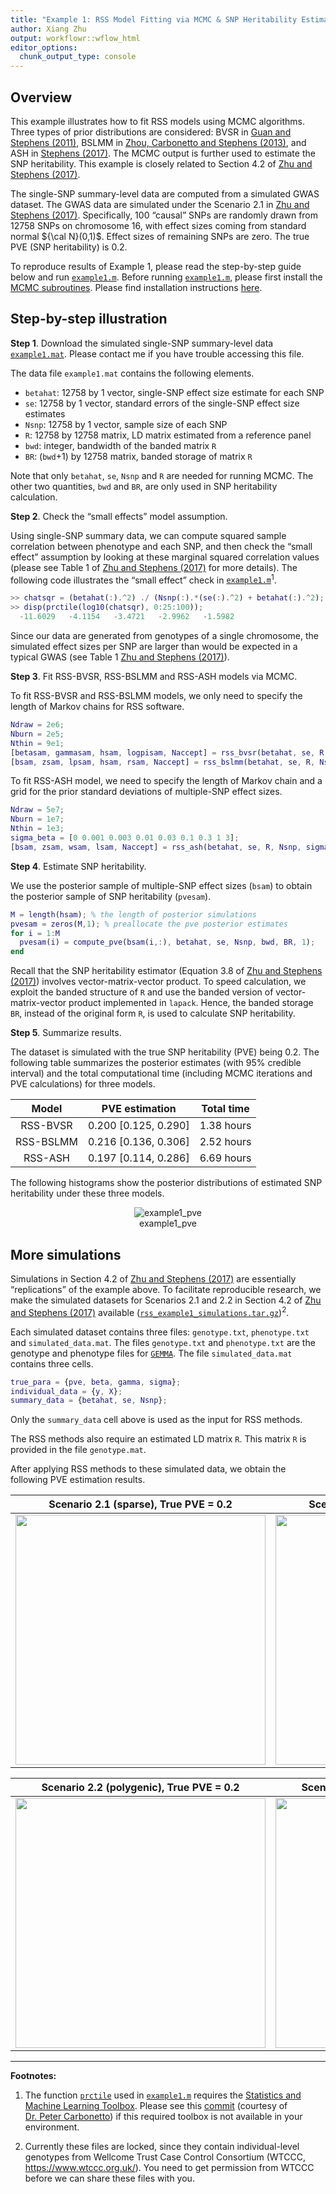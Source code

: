 ```yaml
---
title: "Example 1: RSS Model Fitting via MCMC & SNP Heritability Estimation"
author: Xiang Zhu
output: workflowr::wflow_html
editor_options:
  chunk_output_type: console
---
```


[Zhu and Stephens (2017)]: https://projecteuclid.org/euclid.aoas/1507168840
[`example1.m`]: https://github.com/stephenslab/rss/blob/master/examples/example1.m

## Overview

This example illustrates how to fit RSS models using MCMC
algorithms. Three types of prior distributions are considered:
BVSR in [Guan and Stephens (2011)](https://projecteuclid.org/euclid.aoas/1318514285),
BSLMM in [Zhou, Carbonetto and Stephens (2013)](https://doi.org/10.1371/journal.pgen.1003264),
and ASH in [Stephens (2017)](https://doi.org/10.1093/biostatistics/kxw041).
The MCMC output is further used to estimate the SNP heritability.
This example is closely related to Section 4.2 of [Zhu and Stephens (2017)][]. 

The single-SNP summary-level data are computed from a simulated GWAS dataset.
The GWAS data are simulated under the Scenario 2.1 in [Zhu and Stephens (2017)][].
Specifically, 100 "causal" SNPs are randomly drawn from 12758 SNPs on chromosome 16,
with effect sizes coming from standard normal ${\cal N}(0,1)$.
Effect sizes of remaining SNPs are zero. The true PVE (SNP heritability) is 0.2.

To reproduce results of Example 1, please read the step-by-step guide below and run
[`example1.m`][]. Before running [`example1.m`][], please first install the
[MCMC subroutines](https://github.com/stephenslab/rss/tree/master/src).
Please find installation instructions [here](setup_mcmc.html).

## Step-by-step illustration

**Step 1**.
Download the simulated single-SNP summary-level data
[`example1.mat`](https://projects.rcc.uchicago.edu/mstephens/rss_wiki/example1/).
Please contact me if you have trouble accessing this file.

The data file `example1.mat` contains the following elements.

- `betahat`: 12758 by 1 vector, single-SNP effect size estimate for each SNP
- `se`: 12758 by 1 vector, standard errors of the single-SNP effect size estimates
- `Nsnp`: 12758 by 1 vector, sample size of each SNP
- `R`: 12758 by 12758 matrix, LD matrix estimated from a reference panel
- `bwd`: integer, bandwidth of the banded matrix `R`
- `BR`: (`bwd`+1) by 12758 matrix, banded storage of matrix `R`   

Note that only `betahat`, `se`, `Nsnp` and `R` are needed for running MCMC.
The other two quantities, `bwd` and `BR`, are only used in SNP heritability calculation.

**Step 2**. Check the "small effects" model assumption.

Using single-SNP summary data, we can compute squared
sample correlation between phenotype and each SNP,
and then check the "small effect" assumption by
looking at these marginal squared correlation values
(please see Table 1 of [Zhu and Stephens (2017)][] for more details).
The following code illustrates the "small effect" check in [`example1.m`][]<sup>1</sup>.

```matlab            
>> chatsqr = (betahat(:).^2) ./ (Nsnp(:).*(se(:).^2) + betahat(:).^2);
>> disp(prctile(log10(chatsqr), 0:25:100));
  -11.6029   -4.1154   -3.4721   -2.9962   -1.5982
```

Since our data are generated from genotypes of a single chromosome,
the simulated effect sizes per SNP are larger than would be expected in a typical GWAS
(see Table 1 [Zhu and Stephens (2017)][]).

**Step 3**. Fit RSS-BVSR, RSS-BSLMM and RSS-ASH models via MCMC.

To fit RSS-BVSR and RSS-BSLMM models, we only need to specify the length of Markov chains for RSS software.

```matlab
Ndraw = 2e6;
Nburn = 2e5;
Nthin = 9e1;
[betasam, gammasam, hsam, logpisam, Naccept] = rss_bvsr(betahat, se, R, Nsnp, Ndraw, Nburn, Nthin);
[bsam, zsam, lpsam, hsam, rsam, Naccept] = rss_bslmm(betahat, se, R, Nsnp, Ndraw, Nburn, Nthin);
```

To fit RSS-ASH model, we need to specify the length of Markov chain
and a grid for the prior standard deviations of multiple-SNP effect sizes.

```matlab
Ndraw = 5e7;
Nburn = 1e7;
Nthin = 1e3;
sigma_beta = [0 0.001 0.003 0.01 0.03 0.1 0.3 1 3];
[bsam, zsam, wsam, lsam, Naccept] = rss_ash(betahat, se, R, Nsnp, sigma_beta, Ndraw, Nburn, Nthin);
```

**Step 4**. Estimate SNP heritability.

We use the posterior sample of multiple-SNP effect sizes (`bsam`)
to obtain the posterior sample of SNP heritability (`pvesam`).

```matlab
M = length(hsam); % the length of posterior simulations
pvesam = zeros(M,1); % preallocate the pve posterior estimates
for i = 1:M 
  pvesam(i) = compute_pve(bsam(i,:), betahat, se, Nsnp, bwd, BR, 1);
end
```

Recall that the SNP heritability estimator (Equation 3.8 of
[Zhu and Stephens (2017)][]) involves vector-matrix-vector product.
To speed calculation, we exploit the banded structure of `R` and use the banded version
of vector-matrix-vector product implemented in `lapack`.
Hence, the banded storage `BR`, instead of the original form `R`, is used to calculate SNP heritability.

**Step 5**. Summarize results.

The dataset is simulated with the true SNP heritability (PVE) being 0.2.
The following table summarizes the posterior estimates (with 95% credible interval)
and the total computational time (including MCMC iterations and PVE calculations) for three models.

| Model     | PVE estimation       | Total time |
|:---------:|:--------------------:|:----------:|
| RSS-BVSR  | 0.200 [0.125, 0.290] | 1.38 hours |
| RSS-BSLMM | 0.216 [0.136, 0.306] | 2.52 hours |
| RSS-ASH   | 0.197 [0.114, 0.286] | 6.69 hours |

The following histograms show the posterior distributions
of estimated SNP heritability under these three models.

<center>
![example1_pve](images/rss_example1_pve.png)
</center>

## More simulations

Simulations in Section 4.2 of [Zhu and Stephens (2017)][]
are essentially "replications" of the example above.
To facilitate reproducible research, we make the simulated datasets
for Scenarios 2.1 and 2.2 in Section 4.2 of [Zhu and Stephens (2017)][] available
([`rss_example1_simulations.tar.gz`](https://projects.rcc.uchicago.edu/mstephens/rss_wiki/example1/readme))<sup>2</sup>.

Each simulated dataset contains three files: `genotype.txt`, `phenotype.txt` and `simulated_data.mat`.
The files `genotype.txt` and `phenotype.txt` are the genotype and phenotype files for
[`GEMMA`](https://github.com/xiangzhou/GEMMA).
The file `simulated_data.mat` contains three cells.

```matlab
true_para = {pve, beta, gamma, sigma};
individual_data = {y, X};
summary_data = {betahat, se, Nsnp};
```

Only the `summary_data` cell above is used as the input for RSS methods.

The RSS methods also require an estimated LD matrix `R`.
This matrix `R` is provided in the file `genotype.mat`.

After applying RSS methods to these simulated data,
we obtain the following PVE estimation results.

| Scenario 2.1 (sparse), True PVE = 0.2 | Scenario 2.1 (sparse), True PVE = 0.6 |
|:-: | :-:| 
| <img src="images/pve2sparse_1.png" width="400"> | <img src="images/pve2sparse_2.png" width="400"> |

| Scenario 2.2 (polygenic), True PVE = 0.2 | Scenario 2.2 (polygenic), True PVE = 0.6  |
|:-: | :-:| 
| <img src="images/pve2polygenic_1.png" width="400"> | <img src="images/pve2polygenic_2.png" width="400"> |

--------

**Footnotes:**

1. The function [`prctile`](http://www.mathworks.com/help/stats/prctile.html)
used in [`example1.m`][] requires the [Statistics and Machine Learning Toolbox](http://www.mathworks.com/help/stats/index.html).
Please see this [commit](https://github.com/stephenslab/rss/pull/3/commits/566e149ed840a913bfef9c0d7bf82feb41d6735d)
(courtesy of [Dr. Peter Carbonetto](https://pcarbo.github.io/))
if this required toolbox is not available in your environment.

2. Currently these files are locked, since they contain individual-level genotypes
from Wellcome Trust Case Control Consortium (WTCCC, <https://www.wtccc.org.uk/>).
You need to get permission from WTCCC before we can share these files with you.  

